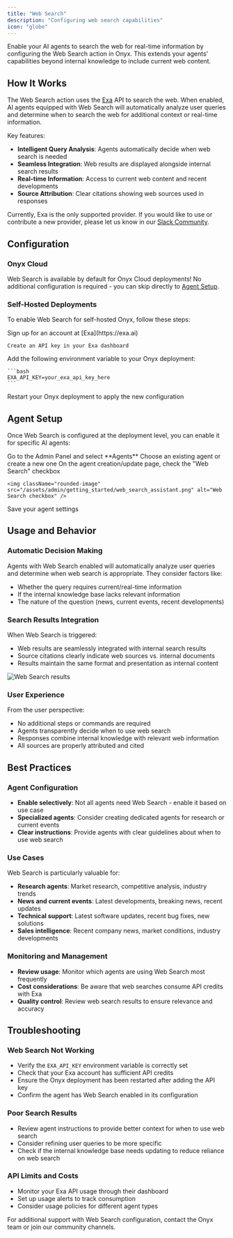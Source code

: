 ```yaml
---
title: "Web Search"
description: "Configuring web search capabilities"
icon: "globe"
---
```


Enable your AI agents to search the web for real-time information by configuring the Web Search action in Onyx.
This extends your agents' capabilities beyond internal knowledge to include current web content.

## How It Works

The Web Search action uses the [Exa](https://exa.ai) API to search the web. When enabled,
AI agents equipped with Web Search will automatically analyze user queries and determine when to search the web for
additional context or real-time information.

Key features:
- **Intelligent Query Analysis**: Agents automatically decide when web search is needed
- **Seamless Integration**: Web results are displayed alongside internal search results
- **Real-time Information**: Access to current web content and recent developments
- **Source Attribution**: Clear citations showing web sources used in responses

Currently, Exa is the only supported provider. If you would like to use or contribute a new provider,
please let us know in our [Slack
Community](https://join.slack.com/t/onyx-dot-app/shared_invite/zt-34lu4m7xg-TsKGO6h8PDvR5W27zTdyhA).

## Configuration

### **Onyx Cloud**

Web Search is available by default for Onyx Cloud deployments!
No additional configuration is required - you can skip directly to [Agent Setup](#agent-setup).

### **Self-Hosted Deployments**

To enable Web Search for self-hosted Onyx, follow these steps:

<Steps>
  <Step title="Create Exa Account and Generate an API Key">
    Sign up for an account at [Exa](https://exa.ai)

    Create an API key in your Exa dashboard
  </Step>

  <Step title="Configure Environment Variable">
    Add the following environment variable to your Onyx deployment:

    ```bash
    EXA_API_KEY=your_exa_api_key_here
    ```
  </Step>

  <Step title="Restart Services">
    Restart your Onyx deployment to apply the new configuration
  </Step>
</Steps>

## Agent Setup

Once Web Search is configured at the deployment level, you can enable it for specific AI agents:

<Steps>
  <Step title="Navigate to Agents">
    Go to the Admin Panel and select **Agents**
  </Step>

  <Step title="Create or Edit Agent">
    Choose an existing agent or create a new one
  </Step>

  <Step title="Enable Web Search">
    On the agent creation/update page, check the "Web Search" checkbox

    <img className="rounded-image" src="/assets/admin/getting_started/web_search_assistant.png" alt="Web Search checkbox" />
  </Step>

  <Step title="Save Configuration">
    Save your agent settings
  </Step>
</Steps>

## Usage and Behavior

### **Automatic Decision Making**

Agents with Web Search enabled will automatically analyze user queries and determine when web search is appropriate.
They consider factors like:
- Whether the query requires current/real-time information
- If the internal knowledge base lacks relevant information
- The nature of the question (news, current events, recent developments)

### **Search Results Integration**

When Web Search is triggered:
- Web results are seamlessly integrated with internal search results
- Source citations clearly indicate web sources vs. internal documents
- Results maintain the same format and presentation as internal content

<img className="rounded-image" src="/assets/admin/getting_started/web_search_results.png" alt="Web Search results" />

### **User Experience**

From the user perspective:
- No additional steps or commands are required
- Agents transparently decide when to use web search
- Responses combine internal knowledge with relevant web information
- All sources are properly attributed and cited

## Best Practices

### **Agent Configuration**

- **Enable selectively**: Not all agents need Web Search - enable it based on use case
- **Specialized agents**: Consider creating dedicated agents for research or current events
- **Clear instructions**: Provide agents with clear guidelines about when to use web search

### **Use Cases**

Web Search is particularly valuable for:
- **Research agents**: Market research, competitive analysis, industry trends
- **News and current events**: Latest developments, breaking news, recent updates
- **Technical support**: Latest software updates, recent bug fixes, new solutions
- **Sales intelligence**: Recent company news, market conditions, industry developments

### **Monitoring and Management**

- **Review usage**: Monitor which agents are using Web Search most frequently
- **Cost considerations**: Be aware that web searches consume API credits with Exa
- **Quality control**: Review web search results to ensure relevance and accuracy

## Troubleshooting

### **Web Search Not Working**

- Verify the `EXA_API_KEY` environment variable is correctly set
- Check that your Exa account has sufficient API credits
- Ensure the Onyx deployment has been restarted after adding the API key
- Confirm the agent has Web Search enabled in its configuration

### **Poor Search Results**

- Review agent instructions to provide better context for when to use web search
- Consider refining user queries to be more specific
- Check if the internal knowledge base needs updating to reduce reliance on web search

### **API Limits and Costs**

- Monitor your Exa API usage through their dashboard
- Set up usage alerts to track consumption
- Consider usage policies for different agent types

For additional support with Web Search configuration, contact the Onyx team or join our community channels.
